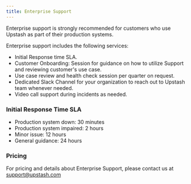 ```yaml
---
title: Enterprise Support
---
```


Enterprise support is strongly recommended for customers who use Upstash as part of
their production systems.

Enterprise support includes the following services:

- Initial Response time SLA.
- Customer Onboarding: Session for guidance on how to utilize Support and reviewing customer's use case.
- Use case review and health check session per quarter on request.
- Dedicated Slack Channel for your organization to reach out to Upstash team whenever needed.
- Video call support during incidents as needed.

### Initial Response Time SLA

- Production system down: 30 minutes
- Production system impaired: 2 hours
- Minor issue: 12 hours
- General guidance: 24 hours

### Pricing

  For pricing and details about Enterprise Support, please contact us at
  support@upstash.com
